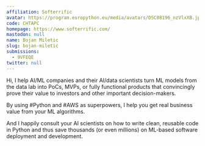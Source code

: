 ```yaml
---
affiliation: Softerrific
avatar: https://program.europython.eu/media/avatars/DSC08196_nzVlxXB.jpg
code: CHTAPC
homepage: https://www.softerrific.com/
mastodon: null
name: Bojan Miletic
slug: bojan-miletic
submissions:
  - 9VFEQE
twitter: null
---
```


Hi, I help AI/ML companies and their AI/data scientists turn ML models from the
data lab into PoCs, MVPs, or fully functional products that convincingly prove
their value to investors and other important decision-makers.

By using #Python and #AWS as superpowers, I help you get real business value
from your ML algorithms.

And I happily consult your AI scientists on how to write clean, reusable code in
Python and thus save thousands (or even millions) on ML-based software
deployment and development.
